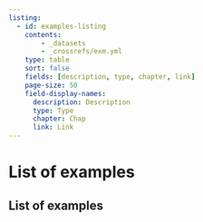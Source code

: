 ```yaml
---
listing: 
  - id: examples-listing
    contents: 
        - _datasets
        - _crossrefs/exm.yml
    type: table
    sort: false
    fields: [description, type, chapter, link]
    page-size: 50
    field-display-names: 
      description: Description
      type: Type
      chapter: Chap
      link: Link
---
```


# List of examples {.unnumbered}


## List of examples

::: {#examples-listing}
:::
